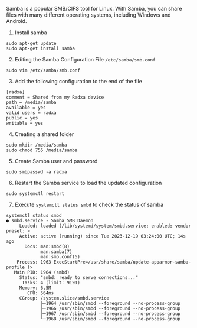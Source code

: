 
Samba is a popular SMB/CIFS tool for Linux. With Samba, you can share files with many different operating systems, including Windows and Android.

1. Install samba

```
sudo apt-get update
sudo apt-get install samba
```

2. Editing the Samba Configuration File `/etc/samba/smb.conf`

```
sudo vim /etc/samba/smb.conf
```

3. Add the following configuration to the end of the file

```
[radxa]
comment = Shared from my Radxa device
path = /media/samba
available = yes
valid users = radxa
public = yes
writable = yes
```

4. Creating a shared folder

```
sudo mkdir /media/samba
sudo chmod 755 /media/samba
```

5. Create Samba user and password

```
sudo smbpasswd -a radxa
```

6. Restart the Samba service to load the updated configuration

```
sudo systemctl restart
```

7. Execute `systemctl status smbd` to check the status of samba

```
systemctl status smbd
● smbd.service - Samba SMB Daemon
     Loaded: loaded (/lib/systemd/system/smbd.service; enabled; vendor preset: >
     Active: active (running) since Tue 2023-12-19 03:24:00 UTC; 14s ago
       Docs: man:smbd(8)
             man:samba(7)
             man:smb.conf(5)
    Process: 1963 ExecStartPre=/usr/share/samba/update-apparmor-samba-profile (>
   Main PID: 1964 (smbd)
     Status: "smbd: ready to serve connections..."
      Tasks: 4 (limit: 9191)
     Memory: 6.5M
        CPU: 564ms
     CGroup: /system.slice/smbd.service
             ├─1964 /usr/sbin/smbd --foreground --no-process-group
             ├─1966 /usr/sbin/smbd --foreground --no-process-group
             ├─1967 /usr/sbin/smbd --foreground --no-process-group
             └─1968 /usr/sbin/smbd --foreground --no-process-group
```
